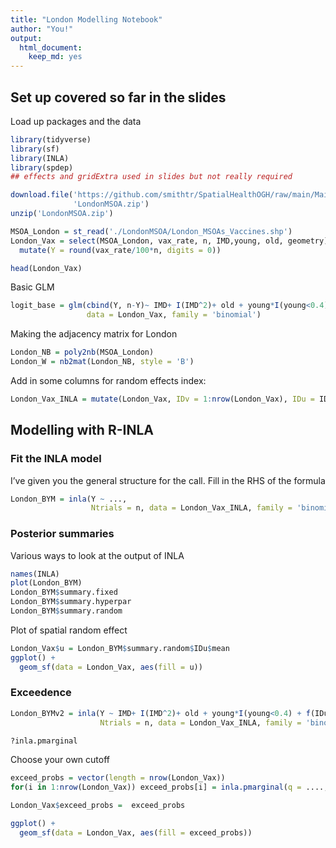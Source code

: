 ```yaml
---
title: "London Modelling Notebook"
author: "You!"
output:
  html_document: 
    keep_md: yes
---
```




## Set up covered so far in the slides
Load up packages and the data
```r
library(tidyverse)
library(sf)
library(INLA)
library(spdep)
## effects and gridExtra used in slides but not really required

download.file('https://github.com/smithtr/SpatialHealthOGH/raw/main/MainSession/Data/LondonMSOA.zip',
              'LondonMSOA.zip')
unzip('LondonMSOA.zip')

MSOA_London = st_read('./LondonMSOA/London_MSOAs_Vaccines.shp')
London_Vax = select(MSOA_London, vax_rate, n, IMD,young, old, geometry)%>%
  mutate(Y = round(vax_rate/100*n, digits = 0))

head(London_Vax)

```

Basic GLM
```r
logit_base = glm(cbind(Y, n-Y)~ IMD+ I(IMD^2)+ old + young*I(young<0.4),
                 data = London_Vax, family = 'binomial')
```


Making the adjacency matrix for London
```r
London_NB = poly2nb(MSOA_London)
London_W = nb2mat(London_NB, style = 'B')
```


Add in some columns for random effects index:
```r
London_Vax_INLA = mutate(London_Vax, IDv = 1:nrow(London_Vax), IDu = IDv)
```


## Modelling with R-INLA
### Fit the INLA model

I've given you the general structure for the call. Fill in the RHS of the formula
```r
London_BYM = inla(Y ~ ..., 
                  Ntrials = n, data = London_Vax_INLA, family = 'binomial')
```

### Posterior summaries
Various ways to look at the output of INLA

```r
names(INLA)
plot(London_BYM)
London_BYM$summary.fixed
London_BYM$summary.hyperpar
London_BYM$summary.random
```

Plot of spatial random effect
```r
London_Vax$u = London_BYM$summary.random$IDu$mean
ggplot() + 
  geom_sf(data = London_Vax, aes(fill = u))
```

### Exceedence
```r
London_BYMv2 = inla(Y ~ IMD+ I(IMD^2)+ old + young*I(young<0.4) + f(IDu, model = "bym", graph = London_W),
                    Ntrials = n, data = London_Vax_INLA, family = 'binomial')

?inla.pmarginal
```

Choose your own cutoff
```r
exceed_probs = vector(length = nrow(London_Vax))
for(i in 1:nrow(London_Vax)) exceed_probs[i] = inla.pmarginal(q = ...., marginal = London_BYMv2$marginals.random$ID[[i]])

London_Vax$exceed_probs =  exceed_probs

ggplot() + 
  geom_sf(data = London_Vax, aes(fill = exceed_probs))

```


